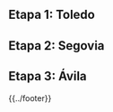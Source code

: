 {{header|1=Todas las etapas}}

== Etapa 1: Toledo ==

{{toledo}}

== Etapa 2: Segovia ==

{{segovia}}

== Etapa 3: Ávila ==

{{avila}}

{{../footer}}
